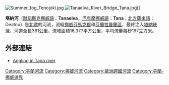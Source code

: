 {{Infobox river
| name               = Tana
| name_native        = Tanaelva / Deatnu
| name_native_lang   = 
| name_other         = Tenojoki / Tana älv
| name_etymology     = 
<!---------------------- IMAGE & MAP -->
| image              = Utsjoki-Nuorgam Tenojoki.JPG
| image_size         = 
| image_caption      = 塔納河一景
| map                = 
| map_size           = 
| map_caption        = 
| pushpin_map        = 
| pushpin_map_size   = 
| pushpin_map_caption= 
<!---------------------- LOCATION -->
| subdivision_type1  = 国家
| subdivision_name1  = {{flag|Norway}}{{flag|Finland}}
| subdivision_type2  = 
| subdivision_name2  = 
| subdivision_type3  = 地区
| subdivision_name3  = [[芬马克郡|芬马克郡]]、[[拉普蘭區|拉普蘭區]]
| subdivision_type4  = 
| subdivision_name4  = 
| subdivision_type5  = 
| subdivision_name5  = 
<!---------------------- PHYSICAL CHARACTERISTICS -->
| length             = {{convert|361|km|mi|abbr=on}} 
| width_min          = 
| width_avg          = 
| width_max          = 
| depth_min          = 
| depth_avg          = 
| depth_max          = 
| discharge1_location= 
| discharge1_min     = 
| discharge1_avg     = {{convert|197|m3/s|cuft/s|abbr=on}}
| discharge1_max     = 
<!---------------------- BASIN FEATURES -->
| source1            = [[Anarjohka|Anarjohka]]-[[Karasjohka|Karasjohka]]
| source1_location   = North of [[Karigasniemi|Karigasniemi]], [[Norway-Finland_border|Norway-Finland border]]
| source1_coordinates= {{coord|69|26|03|N|25|48|13|E|display=inline}}
| source1_elevation  = {{convert|125|m|abbr=on}}
| mouth              = [[塔納峽灣|塔納峽灣]]
| mouth_location     = [[挪威|挪威]][[芬马克郡|芬马克郡]][[塔納_(挪威)|塔納自治市]]
| mouth_coordinates  = {{coord|70|07|12|N|28|34|22|E|display=inline,title}}
| mouth_elevation    = {{convert|0|m|abbr=on}}
| progression        = 
| river_system       = [[Karasjohka|Karasjohka]]
| basin_size         = {{convert|16377|km2|abbr=on}}
| tributaries_left   = 
| tributaries_right  = 
| custom_label       = 
| custom_data        = 
| extra              = 
}}

[[Image:Summer_fog_Tenojoki.jpg|thumb]]
[[Image:Tanaelva_River_Bridge_Tana.jpg|thumb]]]]

'''塔納河'''（[[耐諾斯克挪威語|耐諾斯克挪威語]]：'''Tanaelva'''，[[巴克摩挪威語|巴克摩挪威語]]：'''Tana'''；[[北方薩米語|北方薩米語]]：Deatnu）是[[北歐|北歐]]的河流，流經[[挪威|挪威]][[芬馬克郡|芬馬克郡]]和[[芬蘭|芬蘭]][[拉普蘭區|拉普蘭區]]，最終注入[[塔納峽灣|塔納峽灣]]，河道全長361公里，流域面積16,377平方公里，平均流量每秒197立方米。

==外部連結==
{{commonscat|Tana River}}

*[http://www.fishtana.com/pages/page_14.php Angling in Tana river]{{dead link|date=2017年12月 |bot=InternetArchiveBot |fix-attempted=yes }}

{{Authority control}}
{{Norway-geo-stub}}
{{Finland-geo-stub}}

[[Category:芬蘭河流|Category:芬蘭河流]]
[[Category:挪威河流|Category:挪威河流]]
[[Category:歐洲跨國河流|Category:歐洲跨國河流]]
[[Category:芬蘭-挪威邊界|Category:芬蘭-挪威邊界]]